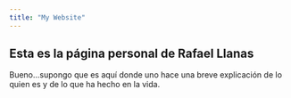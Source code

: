 ```yaml
---
title: "My Website"
---
```


## Esta es la página personal de Rafael Llanas

Bueno...supongo que es aquí donde uno hace una breve explicación de lo quien es y de lo que ha hecho en la vida.